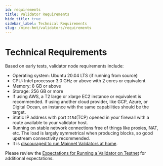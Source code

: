 ```yaml
---
id: requirements
title: Validator Requirements
hide_title: true
sidebar_label: Technical Requirements
slug: /mine-hnt/validators/requirements
---
```



# Technical Requirements

Based on early tests, validator node requirements include:

- Operating system: Ubuntu 20.04 LTS (if running from source)
- CPU: Intel processor 3.0 GHz or above with 2 cores or equivalent
- Memory: 8 GB or above
- Storage: 256 GB or more
- If using AWS, a T2 large or xlarge EC2 instance or equivalent is recommended. If using another cloud provider, like GCP, Azure, or Digital Ocean, an instance with the same capabilities should be the target.
- Static IP address with port `2154`(TCP) opened in your firewall with a route available to your validator host.
- Running on stable network connections free of things like proxies, NAT, etc. The load is largely symmetrical when producing blocks, so good upstream connectivity recommended.
- It is [discouraged to run Mainnet Validators at home](/mine-hnt/validators/validator-faqs-resources#why-do-you-discourage-running-validators-from-home).

Please review the [Expectations for Running a Validator on Testnet](/mine-hnt/validators) for additional expectations.
